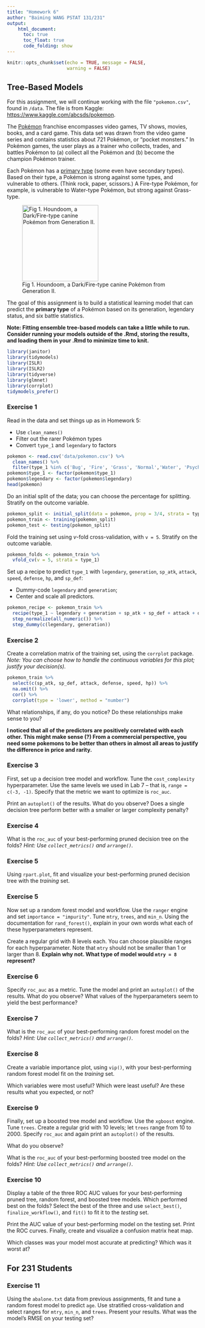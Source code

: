 ```yaml
---
title: "Homework 6"
author: "Baiming WANG PSTAT 131/231"
output:
    html_document:
      toc: true
      toc_float: true
      code_folding: show
---
```


```r
knitr::opts_chunk$set(echo = TRUE, message = FALSE,
                      warning = FALSE)
```

## Tree-Based Models

For this assignment, we will continue working with the file `"pokemon.csv"`, found in `/data`. The file is from Kaggle: <https://www.kaggle.com/abcsds/pokemon>.

The [Pokémon](https://www.pokemon.com/us/) franchise encompasses video games, TV shows, movies, books, and a card game. This data set was drawn from the video game series and contains statistics about 721 Pokémon, or "pocket monsters." In Pokémon games, the user plays as a trainer who collects, trades, and battles Pokémon to (a) collect all the Pokémon and (b) become the champion Pokémon trainer.

Each Pokémon has a [primary type](https://bulbapedia.bulbagarden.net/wiki/Type) (some even have secondary types). Based on their type, a Pokémon is strong against some types, and vulnerable to others. (Think rock, paper, scissors.) A Fire-type Pokémon, for example, is vulnerable to Water-type Pokémon, but strong against Grass-type.

![Fig 1. Houndoom, a Dark/Fire-type canine Pokémon from Generation II.](images/houndoom.jpg){width="200"}

The goal of this assignment is to build a statistical learning model that can predict the **primary type** of a Pokémon based on its generation, legendary status, and six battle statistics.

**Note: Fitting ensemble tree-based models can take a little while to run. Consider running your models outside of the .Rmd, storing the results, and loading them in your .Rmd to minimize time to knit.**

```r
library(janitor)
library(tidymodels)
library(ISLR)
library(ISLR2)
library(tidyverse)
library(glmnet)
library(corrplot)
tidymodels_prefer()
```

### Exercise 1

Read in the data and set things up as in Homework 5:

- Use `clean_names()`
- Filter out the rarer Pokémon types
- Convert `type_1` and `legendary` to factors

```r
pokemon <- read.csv('data/pokemon.csv') %>% 
  clean_names() %>% 
  filter(type_1 %in% c('Bug', 'Fire', 'Grass', 'Normal','Water', 'Psychic'))
pokemon$type_1 <- factor(pokemon$type_1)
pokemon$legendary <- factor(pokemon$legendary)
head(pokemon)
```


Do an initial split of the data; you can choose the percentage for splitting. Stratify on the outcome variable.

```r
pokemon_split <- initial_split(data = pokemon, prop = 3/4, strata = type_1)
pokemon_train <- training(pokemon_split)
pokemon_test <- testing(pokemon_split)
```

Fold the training set using *v*-fold cross-validation, with `v = 5`. Stratify on the outcome variable.

```r
pokemon_folds <- pokemon_train %>%
  vfold_cv(v = 5, strata = type_1)
```

Set up a recipe to predict `type_1` with `legendary`, `generation`, `sp_atk`, `attack`, `speed`, `defense`, `hp`, and `sp_def`:

- Dummy-code `legendary` and `generation`;
- Center and scale all predictors.

```r
pokemon_recipe <- pokemon_train %>%
  recipe(type_1 ~ legendary + generation + sp_atk + sp_def + attack + defense + speed + hp) %>%
  step_normalize(all_numeric()) %>%
  step_dummy(c(legendary, generation))
```


### Exercise 2

Create a correlation matrix of the training set, using the `corrplot` package. *Note: You can choose how to handle the continuous variables for this plot; justify your decision(s).*

```r
pokemon_train %>%
  select(c(sp_atk, sp_def, attack, defense, speed, hp)) %>%
  na.omit() %>%
  cor() %>%
  corrplot(type = 'lower', method = "number")
```


What relationships, if any, do you notice? Do these relationships make sense to you?

**I noticed that all of the predictors are positively correlated with each other. This might make sense (?) From a commercial perspective, you need some pokemons to be better than others in almost all areas to justify the difference in price and rarity. **


### Exercise 3

First, set up a decision tree model and workflow. Tune the `cost_complexity` hyperparameter. Use the same levels we used in Lab 7 -- that is, `range = c(-3, -1)`. Specify that the metric we want to optimize is `roc_auc`. 

Print an `autoplot()` of the results. What do you observe? Does a single decision tree perform better with a smaller or larger complexity penalty?

### Exercise 4

What is the `roc_auc` of your best-performing pruned decision tree on the folds? *Hint: Use `collect_metrics()` and `arrange()`.*

### Exercise 5

Using `rpart.plot`, fit and visualize your best-performing pruned decision tree with the *training* set.

### Exercise 5

Now set up a random forest model and workflow. Use the `ranger` engine and set `importance = "impurity"`. Tune `mtry`, `trees`, and `min_n`. Using the documentation for `rand_forest()`, explain in your own words what each of these hyperparameters represent.

Create a regular grid with 8 levels each. You can choose plausible ranges for each hyperparameter. Note that `mtry` should not be smaller than 1 or larger than 8. **Explain why not. What type of model would `mtry = 8` represent?**

### Exercise 6

Specify `roc_auc` as a metric. Tune the model and print an `autoplot()` of the results. What do you observe? What values of the hyperparameters seem to yield the best performance?

### Exercise 7

What is the `roc_auc` of your best-performing random forest model on the folds? *Hint: Use `collect_metrics()` and `arrange()`.*

### Exercise 8

Create a variable importance plot, using `vip()`, with your best-performing random forest model fit on the *training* set.

Which variables were most useful? Which were least useful? Are these results what you expected, or not?

### Exercise 9

Finally, set up a boosted tree model and workflow. Use the `xgboost` engine. Tune `trees`. Create a regular grid with 10 levels; let `trees` range from 10 to 2000. Specify `roc_auc` and again print an `autoplot()` of the results. 

What do you observe?

What is the `roc_auc` of your best-performing boosted tree model on the folds? *Hint: Use `collect_metrics()` and `arrange()`.*

### Exercise 10

Display a table of the three ROC AUC values for your best-performing pruned tree, random forest, and boosted tree models. Which performed best on the folds? Select the best of the three and use `select_best()`, `finalize_workflow()`, and `fit()` to fit it to the *testing* set. 

Print the AUC value of your best-performing model on the testing set. Print the ROC curves. Finally, create and visualize a confusion matrix heat map.

Which classes was your model most accurate at predicting? Which was it worst at?

## For 231 Students

### Exercise 11

Using the `abalone.txt` data from previous assignments, fit and tune a random forest model to predict `age`. Use stratified cross-validation and select ranges for `mtry`, `min_n`, and `trees`. Present your results. What was the model's RMSE on your testing set?